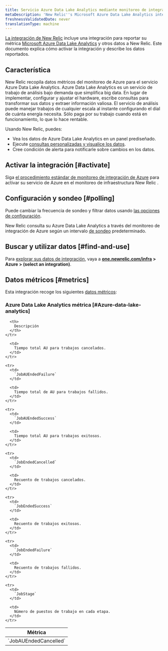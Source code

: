 ```yaml
---
title: Servicio Azure Data Lake Analytics mediante monitoreo de integración de Azure
metaDescription: 'New Relic''s Microsoft Azure Data Lake Analytics integration: what data it reports and how to enable it.'
freshnessValidatedDate: never
translationType: machine
---
```


[La integración de New Relic](/docs/infrastructure/integrations-getting-started/getting-started/introduction-infrastructure-integrations) incluye una integración para reportar su métrica [Microsoft Azure Data Lake Analytics](https://azure.microsoft.com/en-us/products/data-lake-analytics) y otros datos a New Relic. Este documento explica cómo activar la integración y describe los datos reportados.

## Característica

New Relic recopila datos métricos del monitoreo de Azure para el servicio Azure Data Lake Analytics. Azure Data Lake Analytics es un servicio de trabajo de análisis bajo demanda que simplifica big data. En lugar de implementar, configurar y ajustar el hardware, escribe consultas para transformar sus datos y extraer información valiosa. El servicio de análisis puede manejar trabajos de cualquier escala al instante configurando el dial de cuánta energía necesita. Sólo paga por su trabajo cuando está en funcionamiento, lo que lo hace rentable.

Usando New Relic, puedes:

* Vea los datos de Azure Data Lake Analytics en un panel prediseñado.
* Ejecute [consultas personalizadas y visualice los datos](/docs/infrastructure/integrations-getting-started/getting-started/use-integration-data-new-relic-insights).
* Cree condición de alerta para notificarle sobre cambios en los datos.

## Activar la integración [#activate]

Siga [el procedimiento estándar de monitoreo de integración de Azure](/docs/infrastructure/microsoft-azure-integrations/azure-integrations-list/azure-monitor) para activar su servicio de Azure en el monitoreo de infraestructura New Relic .

## Configuración y sondeo [#polling]

Puede cambiar la frecuencia de sondeo y filtrar datos usando [las opciones de configuración](/docs/infrastructure/microsoft-azure-integrations/azure-integrations-list/azure-monitor/#settings).

New Relic consulta su Azure Data Lake Analytics a través del monitoreo de integración de Azure según un intervalo [de sondeo](/docs/infrastructure/microsoft-azure-integrations/azure-integrations-list/azure-monitor/#settings) predeterminado.

## Buscar y utilizar datos [#find-and-use]

Para [explorar sus datos de integración](/docs/infrastructure/integrations/find-use-infrastructure-integration-data), vaya a <DNT>**[one.newrelic.com/infra](https://one.newrelic.com/infra) > Azure > (select an integration)**</DNT>.

## Datos métricos [#metrics]

Esta integración recoge los siguientes [datos métricos](/docs/infrastructure/integrations-getting-started/getting-started/understand-integration-data-data-types#metric):

### Azure Data Lake Analytics métrica [#Azure-data-lake-analytics]

<table>
  <thead>
    <tr>
      <th style={{ width: "300px" }}>
        Métrica
      </th>

      <th>
        Descripción
      </th>
    </tr>
  </thead>

  <tbody>
    <tr>
      <td>
        `JobAUEndedCancelled`
      </td>

      <td>
        Tiempo total AU para trabajos cancelados.
      </td>
    </tr>

    <tr>
      <td>
        `JobAUEndedFailure`
      </td>

      <td>
        Tiempo total de AU para trabajos fallidos.
      </td>
    </tr>

    <tr>
      <td>
        `JobAUEndedSuccess`
      </td>

      <td>
        Tiempo total AU para trabajos exitosos.
      </td>
    </tr>

    <tr>
      <td>
        `JobEndedCancelled`
      </td>

      <td>
        Recuento de trabajos cancelados.
      </td>
    </tr>

    <tr>
      <td>
        `JobEndedSuccess`
      </td>

      <td>
        Recuento de trabajos exitosos.
      </td>
    </tr>

    <tr>
      <td>
        `JobEndedFailure`
      </td>

      <td>
        Recuento de trabajos fallidos.
      </td>
    </tr>

    <tr>
      <td>
        `JobStage`
      </td>

      <td>
        Número de puestos de trabajo en cada etapa.
      </td>
    </tr>
  </tbody>
</table>